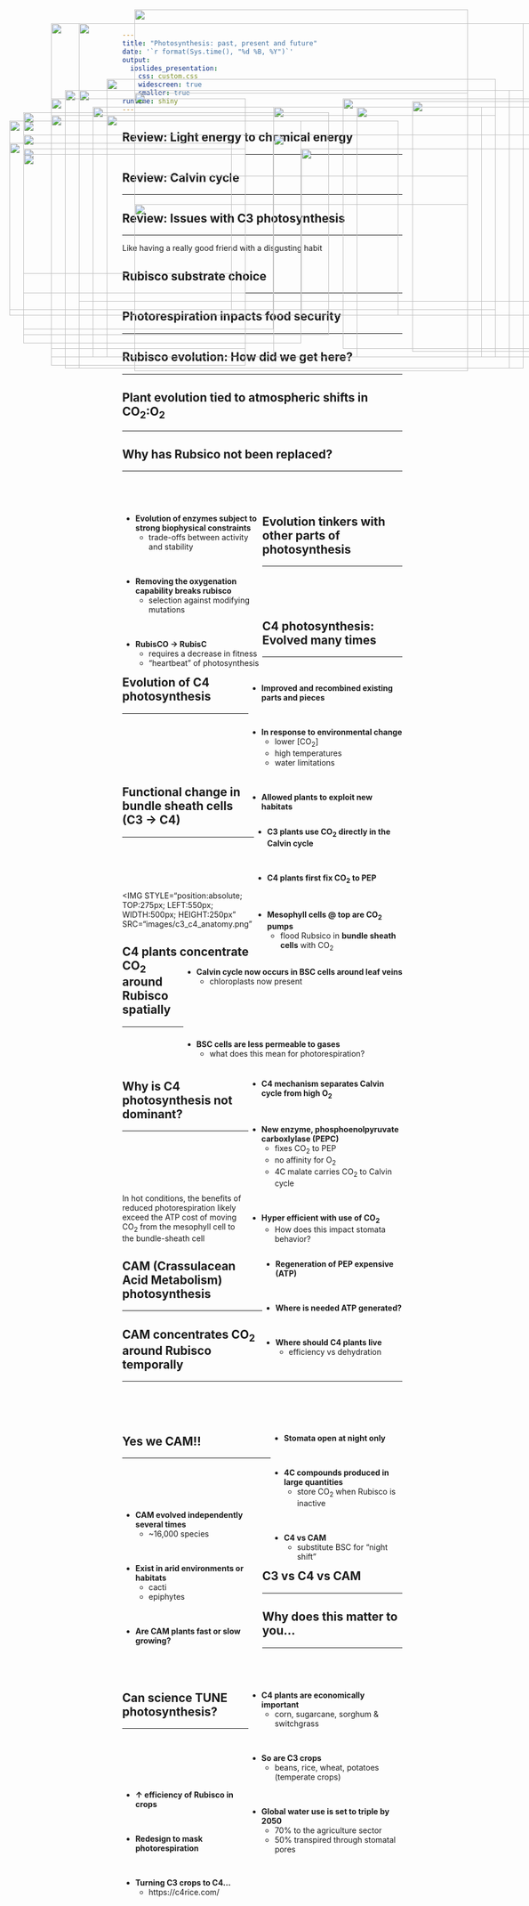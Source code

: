 ```yaml
---
title: "Photosynthesis: past, present and future"
date: '`r format(Sys.time(), "%d %B, %Y")`'
output: 
  ioslides_presentation:
    css: custom.css
    widescreen: true
    smaller: true
runtime: shiny
---
```


## Review: Light energy to chemical energy
<hr>

<IMG STYLE="position:absolute; TOP:265px; LEFT:25px; WIDTH:400px; HEIGHT:300px" SRC="images/chlorophyll.jpeg">

<IMG STYLE="position:absolute; TOP:200px; LEFT:500px; WIDTH:550px; HEIGHT:450px" SRC="images/photosystem.jpeg">

## Review: Calvin cycle
<hr>

<IMG STYLE="position:absolute; TOP:210px; LEFT:50px; WIDTH:550px; HEIGHT:400px" SRC="images/calvin.png">

<IMG STYLE="position:absolute; TOP:185px; LEFT:625px; WIDTH:400px; HEIGHT:450px" SRC="images/calvin2.png">

## Review: Issues with C3 photosynthesis
<hr>

<IMG STYLE="position:absolute; TOP:215px; LEFT:200px; WIDTH:700px; HEIGHT:350px" SRC="images/photorespiration.jpeg">

<div class="item-absolute3"> Like having a really good friend with a disgusting habit </div>

## Rubisco substrate choice
<hr>

<IMG STYLE="position:absolute; TOP:225px; LEFT:25px; WIDTH:700px; HEIGHT:350px" SRC="images/rubisco_temp.png">

<IMG STYLE="position:absolute; TOP:190px; LEFT:750px; WIDTH:225px; HEIGHT:450px" SRC="images/atmosphere.png">

## Photorespiration inpacts food security
<hr>

<IMG STYLE="position:absolute; TOP:170px; LEFT:150px; WIDTH:800px; HEIGHT:500px" SRC="images/crop-yield-map.png">

## Rubisco evolution: How did we get here?
<hr>

<IMG STYLE="position:absolute; TOP:150px; LEFT:200px; WIDTH:700px; HEIGHT:500px" SRC="images/evol_rubisco.jpg">

## Plant evolution tied to atmospheric shifts in CO~2~:O~2~ 
<hr>

<IMG STYLE="position:absolute; TOP:170px; LEFT:125px; WIDTH:800px; HEIGHT:500px" SRC="images/evolution_rubisco.jpg">

## Why has Rubsico not been replaced?
<hr>
<br/>
<br/>

<div style="float: left; width: 50%;">
* **Evolution of enzymes subject to strong biophysical constraints**
    * trade-offs between activity and stability
 
 <br/>
 
* **Removing the oxygenation capability breaks rubisco**
    * selection against modifying mutations

<br/>

* **RubisCO → RubisC**
    * requires a decrease in fitness 
    * "heartbeat" of photosynthesis

</div>

<IMG STYLE="position:absolute; TOP:275px; LEFT:550px; WIDTH:500px; HEIGHT:300px" SRC="images/rubisco_mutations.jpg">

## Evolution tinkers with other parts of photosynthesis
<hr>
<br/>
<br/>
<br/>

<IMG STYLE="position:absolute; TOP:275px; LEFT:50px; WIDTH:400px; HEIGHT:225px" SRC="images/c3c4cam.jpg">

<div style="float: right; width: 55%;">

* **Improved and recombined existing parts and pieces**
 
<br/>

* **In response to environmental change**
    * lower [CO~2~]
    * high temperatures 
    * water limitations 

<br/>

* **Allowed plants to exploit new habitats**
</div>

## C4 photosynthesis: Evolved many times
<hr>

<IMG STYLE="position:absolute; TOP:200px; LEFT:175px; WIDTH:700px; HEIGHT:450px" SRC="images/c4map.png">

## Evolution of C4 photosynthesis
<hr>
<br/>
<br/>
<br/>
<br/>
<br/>

<div style="float: right; width: 53%;">

* **C3 plants use CO~2~ directly in the Calvin cycle**

<br/>

* **C4 plants first fix CO~2~ to PEP**

<br/>

* **Mesophyll cells @ top are CO~2~ pumps**
    * flood Rubsico in **bundle sheath cells** with CO~2~

</div>

<IMG STYLE="position:absolute; TOP:250px; LEFT:50px; WIDTH:450px; HEIGHT:350px" SRC="images/c3vsc4.jpg">

## Functional change in bundle sheath cells (C3 → C4)
<hr>
<br/>
<br/>
<br/>
<br/>

<IMG STYLE="position:absolute; TOP:275px; LEFT:550px; WIDTH:500px; HEIGHT:250px" SRC="images/c3_c4_anatomy.png"

<div style="float: right; left: 45%;">

* **Calvin cycle now occurs in BSC cells around leaf veins**
    * chloroplasts now present

<br/>
<br/>
<br/>
<br/>

* **BSC cells are less permeable to gases**
    * what does this mean for photorespiration?

</div>

## 

<IMG STYLE="position:absolute; TOP:25px; LEFT:250px; WIDTH:600px; HEIGHT:300px" SRC="images/c3_cs.gif">

<IMG STYLE="position:absolute; TOP:375px; LEFT:250px; WIDTH:600px; HEIGHT:300px" SRC="images/c4_cs.gif">

## C4 plants concentrate CO~2~ around Rubisco spatially
<hr>
<br/>
<br/>
<br/>

<div style="float: right; width: 55%;">

* **C4 mechanism separates Calvin cycle from high O~2~**

<br/>

* **New enzyme, phosphoenolpyruvate carboxlylase (PEPC)**
    * fixes CO~2~ to PEP
    * no affinity for O~2~
    * 4C malate carries CO~2~ to Calvin cycle

<br/>

* **Hyper efficient with use of CO~2~**
    * How does this impact stomata behavior?

</div>

<IMG STYLE="position:absolute; TOP:215px; LEFT:100px; WIDTH:350px; HEIGHT:450px" SRC="images/c4.jpg">

## Why is C4 photosynthesis not dominant?
<hr>
<br/>
<br/>
<br/>
<br/>

<div style="float: right; width: 50%;">

* **Regeneration of PEP expensive (ATP)**
 
<br/>
 
* **Where is needed ATP generated?**

<br/>

* **Where should C4 plants live**
    * efficiency vs dehydration
    
</div>

<IMG STYLE="position:absolute; TOP:185px; LEFT:100px; WIDTH:350px; HEIGHT:450px" SRC="images/c4_2.jpg">

##
<IMG STYLE="position:absolute; TOP:50px; LEFT:150px; WIDTH:800px; HEIGHT:500px" SRC="images/c4_distribution.jpg">

<div class="item-absolute2"> In hot conditions, the benefits of reduced photorespiration likely exceed the ATP cost of moving CO~2~ from the mesophyll cell to the bundle-sheath cell </div>

## CAM (Crassulacean Acid Metabolism) photosynthesis
<hr>

<IMG STYLE="position:absolute; TOP:175px; LEFT:250px; WIDTH:600px; HEIGHT:500px" SRC="images/cam2.png">

## CAM concentrates CO~2~ around Rubisco temporally
<hr>
<br/>
<br/>
<br/>

<div style="float: right; width: 47%;">

* **Stomata open at night only**
 
<br/>
 
* **4C compounds produced in large quantities**
    + store CO~2~ when Rubisco is inactive

<br/>

* **C4 vs CAM**
    * substitute BSC for "night shift"
    
</div>

<IMG STYLE="position:absolute; TOP:225px; LEFT:50px; WIDTH:500px; HEIGHT:400px" SRC="images/cam5.jpg">

## Yes we CAM!!
<hr>
<br/>
<br/>
<br/>

<IMG STYLE="position:absolute; TOP:200px; LEFT:650px; WIDTH:300px; HEIGHT:450px" SRC="images/cam_plants.jpeg">


<div style="float: left; width: 50%;">
* **CAM evolved independently several times**
    + ~16,000 species

<br/>

* **Exist in arid environments or habitats**
    * cacti
    * epiphytes

<br/>

* **Are CAM plants fast or slow growing?**
</div>

## C3 vs C4 vs CAM
<hr>

<IMG STYLE="position:absolute; TOP:175px; LEFT:250px; WIDTH:600px; HEIGHT:500px" SRC="images/c3c4cam.jpeg">

## Why does this matter to you...
<hr>
<br/>
<br/>

<div style="float: right; width: 55%;">
* **C4 plants are economically important**
    * corn, sugarcane, sorghum & switchgrass

<br/>

* **So are C3 crops**
    * beans, rice, wheat, potatoes (temperate crops)

<br/>

* **Global water use is set to triple by 2050**
    * 70%  to the agriculture sector
    * 50% transpired through stomatal pores

</div>

<IMG STYLE="position:absolute; TOP:285px; LEFT:50px; WIDTH:400px; HEIGHT:250px" SRC="images/dry_corn.jpg">

## 
<IMG STYLE="position:absolute; TOP:50px; LEFT:100px; WIDTH:900px; HEIGHT:600px" SRC="images/crops.jpg">


## Can science TUNE photosynthesis?
<hr>
<br/>
<br/>
<br/>
<br/>

<IMG STYLE="position:absolute; TOP:250px; LEFT:500px; WIDTH:500px; HEIGHT:300px" SRC="images/rubsico_fix.jpg">

<div style="float: left; width: 40%;">

* **↑ efficiency of Rubisco in crops**

<br/>

* **Redesign to mask photorespiration**

<br/>

* **Turning C3 crops to C4...**
    * https://c4rice.com/

</div>


